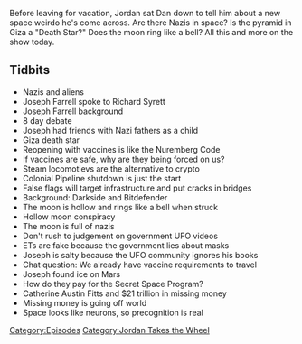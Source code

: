 {{DEFAULTSORT:
    #_EPISODE_0561:Jordan Takes The Wheel 6
}}{{Episode
    | title           = Jordan Takes The Wheel 6
    | caption         = Listen to this episode on [https://knowledgefight.libsyn.com/561-jordan-takes-the-wheel-6 Libsyn] [https://open.spotify.com/episode/2DWX2fdeTL10h5oKo3hG95 Spotify], Read the [[Transcript/561: Jordan Takes The Wheel 6|Unofficial Transcript]]
    | episodeNumber   = 561
    | length          = 01:21:34
    | airDate         = May 26, 2021
    | episodeType     = [[:Category:Jordan Takes the Wheel|Jordan Takes the Wheel]]
    | appearance      = [[Joseph Farrell]], [[Richard Syrett]], [[Catherine Austin Fitts]]
    | previousEpisode = [[560: May 12-13, 2003]]
    | nextEpisode     = [[562: May 27, 2021]]
}}

{{Stub}}

Before leaving for vacation, Jordan sat Dan down to tell him about a new space weirdo he's come across. Are there Nazis in space? Is the pyramid in Giza a "Death Star?" Does the moon ring like a bell? All this and more on the show today.

==Tidbits==

*Nazis and aliens
*Joseph Farrell spoke to Richard Syrett
*Joseph Farrell background
*8 day debate
*Joseph had friends with Nazi fathers as a child
*Giza death star
*Reopening with vaccines is like the Nuremberg Code
*If vaccines are safe, why are they being forced on us?
*Steam locomotievs are the alternative to crypto
*Colonial Pipeline shutdown is just the start
*False flags will target infrastructure and put cracks in bridges
*Background: Darkside and Bitdefender
*The moon is hollow and rings like a bell when struck
*Hollow moon conspiracy
*The moon is full of nazis
*Don't rush to judgement on government UFO videos
*ETs are fake because the government lies about masks
*Joseph is salty because the UFO community ignores his books
*Chat question: We already have vaccine requirements to travel
*Joseph found ice on Mars
*How do they pay for the Secret Space Program?
*Catherine Austin Fitts and $21 trillion in missing money
*Missing money is going off world
*Space looks like neurons, so precognition is real

[[Category:Episodes]]
[[Category:Jordan Takes the Wheel]]

